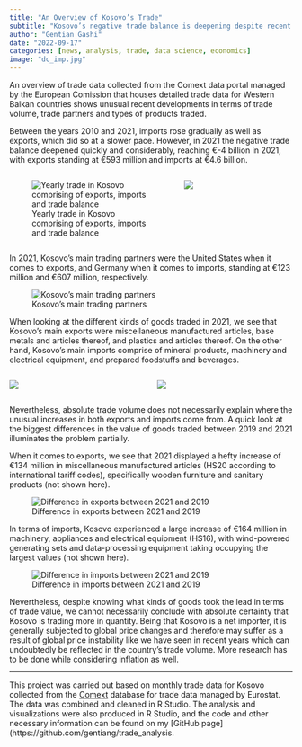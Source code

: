 ```yaml
---
title: "An Overview of Kosovo’s Trade"
subtitle: "Kosovo’s negative trade balance is deepening despite recent increases in exports. Where is this sudden increase in trade volume, and especially imports coming from?"
author: "Gentian Gashi"
date: "2022-09-17"
categories: [news, analysis, trade, data science, economics]
image: "dc_imp.jpg"
---
```


An overview of trade data collected from the Comext data portal managed by the European Comission that houses detailed trade data for Western Balkan countries shows unusual recent developments in terms of trade volume, trade partners and types of products traded.

Between the years 2010 and 2021, imports rose gradually as well as exports, which did so at a slower pace. However, in 2021 the negative trade balance deepened quickly and considerably, reaching €-4 billion in 2021, with exports standing at €593 million and imports at €4.6 billion.

::: columns
::: {.column width="60%"}
![Yearly trade in Kosovo comprising of exports, imports and trade balance](trade_balance.jpg)
:::

::: {.column width="40%"}
![](tab_1.png)
:::
:::

In 2021, Kosovo's main trading partners were the United States when it comes to exports, and Germany when it comes to imports, standing at €123 million and €607 million, respectively.

![Kosovo's main trading partners](fig1.jpg)

When looking at the different kinds of goods traded in 2021, we see that Kosovo's main exports were miscellaneous manufactured articles, base metals and articles thereof, and plastics and articles thereof. On the other hand, Kosovo's main imports comprise of mineral products, machinery and electrical equipment, and prepared foodstuffs and beverages.

::: columns
::: {.column width="50%"}
![](tab_2.png)
:::

::: {.column width="50%"}
![](tab_3.png)
:::
:::

Nevertheless, absolute trade volume does not necessarily explain where the unusual increases in both exports and imports come from. A quick look at the biggest differences in the value of goods traded between 2019 and 2021 illuminates the problem partially.

When it comes to exports, we see that 2021 displayed a hefty increase of €134 million in miscellaneous manufactured articles (HS20 according to international tariff codes), specifically wooden furniture and sanitary products (not shown here).

![Difference in exports between 2021 and 2019](dc_exp.jpg)

In terms of imports, Kosovo experienced a large increase of €164 million in machinery, appliances and electrical equipment (HS16), with wind-powered generating sets and data-processing equipment taking occupying the largest values (not shown here).

![Difference in imports between 2021 and 2019](dc_imp.jpg)

Nevertheless, despite knowing what kinds of goods took the lead in terms of trade value, we cannot necessarily conclude with absolute certainty that Kosovo is trading more in quantity. Being that Kosovo is a net importer, it is generally subjected to global price changes and therefore may suffer as a result of global price instability like we have seen in recent years which can undoubtedly be reflected in the country's trade volume. More research has to be done while considering inflation as well.

***

This project was carried out based on monthly trade data for Kosovo collected from the [Comext](https://ec.europa.eu/eurostat/web/international-trade-in-goods/data/focus-on-comext) database for trade data managed by Eurostat. The data was combined and cleaned in R Studio. The analysis and visualizations were also produced in R Studio, and the code and other necessary information can be found on my [GitHub page](https://github.com/gentiang/trade_analysis.
